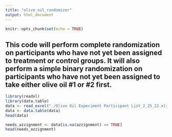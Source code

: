 ```yaml
---
title: "olive_oil_randomizer"
output: html_document
---
```


```r
knitr::opts_chunk$set(echo = TRUE)
```

## This code will perform complete randomization on participants who have not yet been assigned to treatment or control groups. It will also perform a simple binary randomization on participants who have not yet been assigned to take either olive oil #1 or #2 first. 

```r
library(readxl)
library(data.table)
data <- read_excel("./Olive Oil Experiment Participant List_2_25_22.xlsx", sheet = 'Sheet1', skip = 2, col_names = TRUE)
data <- data.table(data)
head(data)
```

```r
needs_azzignment <- data[is.na(azzignment) == TRUE]
head(needs_azzignment)

```